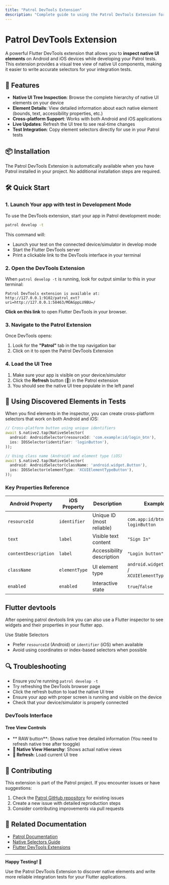 ```yaml
---
title: "Patrol DevTools Extension"
description: "Complete guide to using the Patrol DevTools Extension for native UI inspection and testing"
---
```


# Patrol DevTools Extension

A powerful Flutter DevTools extension that allows you to **inspect native UI elements** on Android and iOS devices while developing your Patrol tests. This extension provides a visual tree view of native UI components, making it easier to write accurate selectors for your integration tests.

## 🚀 Features

- **Native UI Tree Inspection**: Browse the complete hierarchy of native UI elements on your device
- **Element Details**: View detailed information about each native element (bounds, text, accessibility properties, etc.)
- **Cross-platform Support**: Works with both Android and iOS applications
- **Live Updates**: Refresh the UI tree to see real-time changes
- **Test Integration**: Copy element selectors directly for use in your Patrol tests

## 📦 Installation

The Patrol DevTools Extension is automatically available when you have Patrol installed in your project. No additional installation steps are required.

## 🛠️ Quick Start

### 1. Launch Your app with test in Development Mode

To use the DevTools extension, start your app in Patrol development mode:

```bash
patrol develop -t
```

This command will:
- Launch your test on the connected device/simulator in develop mode
- Start the Flutter DevTools server
- Print a clickable link to the DevTools interface in your terminal

### 2. Open the DevTools Extension

When `patrol develop -t` is running, look for output similar to this in your terminal:

```
Patrol DevTools extension is available at:
http://127.0.0.1:9102/patrol_ext?uri=http://127.0.0.1:58463/MOAGppLU9BU=/
```

**Click on this link** to open Flutter DevTools in your browser.

### 3. Navigate to the Patrol Extension

Once DevTools opens:
1. Look for the **"Patrol"** tab in the top navigation bar
2. Click on it to open the Patrol DevTools Extension

### 4. Load the UI Tree

1. Make sure your app is visible on your device/simulator
2. Click the **Refresh** button (🔄) in the Patrol extension
3. You should see the native UI tree populate in the left panel

## 🧪 Using Discovered Elements in Tests

When you find elements in the inspector, you can create cross-platform selectors that work on both Android and iOS:

```dart
// Cross-platform button using unique identifiers
await $.native2.tap(NativeSelector(
  android: AndroidSelector(resourceId: 'com.example:id/login_btn'),
  ios: IOSSelector(identifier: 'loginButton'),
));

// Using class name (Android) and element type (iOS)
await $.native2.tap(NativeSelector(
  android: AndroidSelector(className: 'android.widget.Button'),
  ios: IOSSelector(elementType: 'XCUIElementTypeButton'),
));

```

### Key Properties Reference

| Android Property | iOS Property | Description | Example |
|------------------|--------------|-------------|---------|
| `resourceId` | `identifier` | Unique ID (most reliable) | `com.app:id/btn` / `loginButton` |
| `text` | `label` | Visible text content | `"Sign In"` |
| `contentDescription` | `label` | Accessibility description | `"Login button"` |
| `className` | `elementType` | UI element type | `android.widget.Button` / `XCUIElementTypeButton` |
| `enabled` | `enabled` | Interactive state | `true`/`false` |

## Flutter devtools
After opening patrol devtools link you can also use a Flutter inspector to see widgets and their
properties in your flutter app. 

 Use Stable Selectors
- Prefer `resourceId` (Android) or `identifier` (iOS) when available
- Avoid using coordinates or index-based selectors when possible

## 🔍 Troubleshooting

- Ensure you're running `patrol develop -t`
- Try refreshing the DevTools browser page
- Click the refresh button to load the native UI tree
- Ensure your app with proper screen is running and visible on the device
- Check that your device/simulator is properly connected

### DevTools Interface

#### Tree View Controls
- ** RAW button**: Shows native tree detailed information (You need to refresh native tree after tooggle)
- **📱 Native View Hierarchy**: Shows actual native views
- **🔄 Refresh**: Load current UI tree

## 🤝 Contributing

This extension is part of the Patrol project. If you encounter issues or have suggestions:

1. Check the [Patrol GitHub repository](https://github.com/leancodepl/patrol) for existing issues
2. Create a new issue with detailed reproduction steps
3. Consider contributing improvements via pull requests

## 📖 Related Documentation

- [Patrol Documentation](https://patrol.leancode.co)
- [Native Selectors Guide](https://patrol.leancode.co/native/selectors)
- [Flutter DevTools Extensions](https://docs.flutter.dev/tools/devtools/extensions)

---

**Happy Testing! 🚀**

Use the Patrol DevTools Extension to discover native elements and write more reliable integration tests for your Flutter applications. 